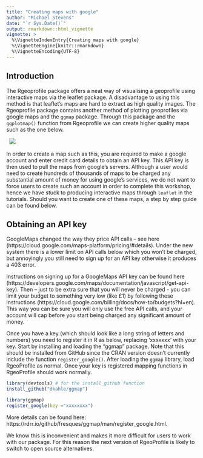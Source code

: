 ```yaml
---
title: "Creating maps with google"
author: "Michael Stevens"
date: "`r Sys.Date()`"
output: rmarkdown::html_vignette
vignette: >
  %\VignetteIndexEntry{Creating maps with google}
  %\VignetteEngine{knitr::rmarkdown}
  %\VignetteEncoding{UTF-8}
---
```


## Introduction

The Rgeoprofile package offers a neat way of visualising a geoprofile using interactive maps via the leaflet package. A disadvantage to using this method is that leaflet's maps are hard to extract as high quality images. The Rgeoprofile package contains another method of plotting geoprofiles via google maps and the `ggmap` package. Through this package and the `ggplotmap()` function from Rgeoprofile we can create higher quality maps such as the one below.  

\  
![](https://github.com/Michael-Stevens-27/Rgeoprofile/raw/workshop/docs/articles/images/LondonExample_figure1.png)
\  

<!-- ```{r, echo = F, out.width="400px"}
download.file(url = "https://github.com/Michael-Stevens-27/Rgeoprofile/raw/workshop/docs/articles/images/LondonExample_figure1.png",
          destfile = "image.png",
          mode = 'wb')
knitr::include_graphics(path = "image.png")
``` -->

In order to create a map such as this, you are required to make a google account and enter credit card details to obtain an API key. This API key is then used to pull the maps from google's servers. Although a user would need to create hundreds of thousands of maps to be charged any substantial amount of money for using google's services, we do not want to force users to create such an account in order to complete this workshop, hence we have stuck to producing interactive maps through `leaflet` in the tutorials. Should you want to create one of these maps, a step by step guide can be found below. 

## Obtaining an API key     

GoogleMaps changed the way they price API calls – see here (https://cloud.google.com/maps-platform/pricing/#details). Under the new system there is a lower limit on API calls below which you won’t be charged, but annoyingly you still need to sign up for an API key otherwise it produces a 403 error.

Instructions on signing up for a GoogleMaps API key can be found here (https://developers.google.com/maps/documentation/javascript/get-api-key). Then – just to be extra sure that you will never be charged - you can limit your budget to something very low (like £1) by following these instructions (https://cloud.google.com/billing/docs/how-to/budgets?hl=en). This way you can be sure you will only use the free API calls, and your account will cap before you start being charged any significant amount of money.

Once you have a key (which should look like a long string of letters and numbers) you need to register it in R as below, replacing 'xxxxxxx' with your key. Start by installing and loading the “ggmap” package. Note that this should be installed from GitHub since the CRAN version doesn’t currently include the function `register_google()`. After loading the `ggmap` library, load RgeoProfile as normal. Once your key is registered mapping functions in RgeoProfile should work normally.

```r
library(devtools) # for the install_github function
install_github("dkahle/ggmap")

library(ggmap)
register_google(key ="xxxxxxxx")
```
More details can be found here: https://rdrr.io/github/fresques/ggmap/man/register_google.html.

We know this is inconvenient and makes it more difficult for users to work with our package. For this reason the next version of RgeoProfile is likely to switch to open source alternatives.
